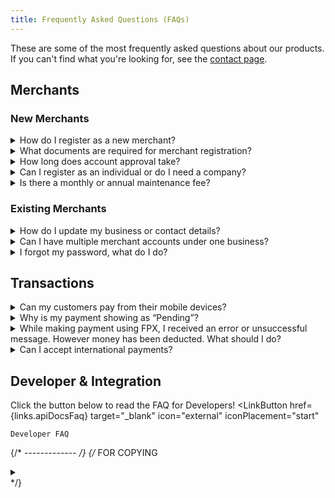 ```yaml
---
title: Frequently Asked Questions (FAQs)
---
```


These are some of the most frequently asked questions about our products. If you can't find what you&apos;re looking for, see the [contact page](/contact-us).

## Merchants

### New Merchants
<details>
    <summary>How do I register as a new merchant?</summary>
    Complete your sign up through the Onboarding registration page [here](https://onboard.Lean.x.io/register) and upload your required documents. Refer to the [registration steps](/registration-steps/) for an in-depth step-by-step-guide during your registration.
</details>

<details>
    <summary>What documents are required for merchant registration?</summary>
    1. A soft copy of your company&apos;s SSM certification
    2. A soft copy of the director&apos;s identification card
    3. A soft copy of your latest bank statement
</details>

<details>
    <summary>How long does account approval take?</summary>
    Account approval usually takes 3 to 4 working days. If you have **not** heard from us for longer than that, please reach out to us! 
</details>

<details>
    <summary>Can I register as an individual or do I need a company?</summary>
    You will need to have a registered company (either Enterprise or Sdn. Bhd.) as we only make settlements to company bank accounts.
</details> 

<details>
    <summary>Is there a monthly or annual maintenance fee?</summary>
    There are no monthly or annual fees for both Lite and Growth package subscribers. To see more info on the fees and pricing, click [here](/packages).
</details> 

### Existing Merchants
<details>
    <summary>How do I update my business or contact details?</summary>
    content
</details> 

<details>
    <summary>Can I have multiple merchant accounts under one business?</summary>
    No, each business can only register for 1 merchant account.
</details> 

<details>
    <summary>I forgot my password, what do I do? </summary>
    <Steps>
        1. **Access Forgot Password Page**
           
           Click on "Forgot Password" at the [Login](https://portal.leanpay.my/login) page. Alternatively, you may also click [here](https://portal.leanpay.my/forgot-password) to access the page directly.

        2. **Enter Email**

           This must be the email you used to register your account.

        3. **Send the Form**

           The send button is at the end of the form. After sending, you will receive a recovery link in your email.

        4. **Open Recovery Email**
           
           Open the email and follow the instructions as stated to set a new password.
    </Steps>

    :::tip
    If you do not receive the recovery email within a few minutes, check your spam/junk folder or [contact our support team](/contact-us/).
    :::
</details> 

## Transactions
<details>
    <summary>Can my customers pay from their mobile devices?</summary>
    Yes, your customers can make payments directly from their mobile devices.
</details> 

<details>
    <summary>Why is my payment showing as “Pending”?</summary>
    A payment may show as Pending because the transaction has not yet received confirmation from PayNet. Pending transactions usually require manual checking. The final status will be updated automatically within 1 hour.
</details> 

<details>
    <summary>While making payment using FPX, I received an error or unsuccessful message. However money has been deducted. What should I do?</summary>
    If the payment was unsuccessful but the amount was deducted, the transaction will usually be reversed automatically by your bank. Please allow up to 24&ndash;48 hours for the refund to reflect in your account. If the refund does not appear after this time, kindly contact your bank directly for further assistance.
</details> 

<details>
    <summary>Can I accept international payments?</summary>
    Yes, {branding.leanx} supports purchases and payments from customers outside Malaysia, as long as the transaction is made using a VISA or Mastercard.
</details> 

## Developer & Integration
Click the button below to read the FAQ for Developers!
<LinkButton 
    href={links.apiDocsFaq}
    target="_blank" 
    icon="external" 
    iconPlacement="start"
> 
    Developer FAQ
</LinkButton>







{/* ------------- */}
{/* FOR COPYING
<details>
    <summary></summary>
    content
</details> 
*/}